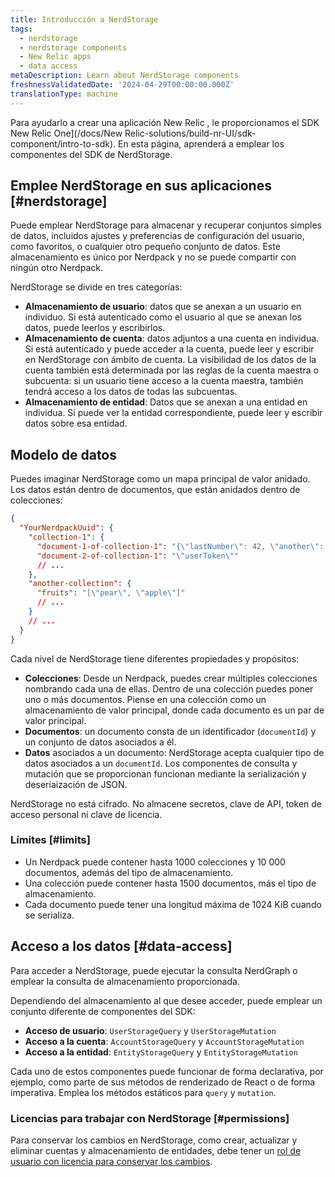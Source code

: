 ```yaml
---
title: Introducción a NerdStorage
tags:
  - nerdstorage
  - nerdstorage components
  - New Relic apps
  - data access
metaDescription: Learn about NerdStorage components
freshnessValidatedDate: '2024-04-29T00:00:00.000Z'
translationType: machine
---
```


Para ayudarlo a crear una aplicación New Relic , le proporcionamos el SDK New Relic One]\(/docs/New Relic-solutions/build-nr-UI/sdk-component/intro-to-sdk). En esta página, aprenderá a emplear los componentes del SDK de NerdStorage.

## Emplee NerdStorage en sus aplicaciones [#nerdstorage]

Puede emplear NerdStorage para almacenar y recuperar conjuntos simples de datos, incluidos ajustes y preferencias de configuración del usuario, como favoritos, o cualquier otro pequeño conjunto de datos. Este almacenamiento es único por Nerdpack y no se puede compartir con ningún otro Nerdpack.

NerdStorage se divide en tres categorías:

* **Almacenamiento de usuario**: datos que se anexan a un usuario en individuo. Si está autenticado como el usuario al que se anexan los datos, puede leerlos y escribirlos.
* **Almacenamiento de cuenta**: datos adjuntos a una cuenta en individua. Si está autenticado y puede acceder a la cuenta, puede leer y escribir en NerdStorage con ámbito de cuenta. La visibilidad de los datos de la cuenta también está determinada por las reglas de la cuenta maestra o subcuenta: si un usuario tiene acceso a la cuenta maestra, también tendrá acceso a los datos de todas las subcuentas.
* **Almacenamiento de entidad**: Datos que se anexan a una entidad en individua. Si puede ver la entidad correspondiente, puede leer y escribir datos sobre esa entidad.

## Modelo de datos

Puedes imaginar NerdStorage como un mapa principal de valor anidado. Los datos están dentro de documentos, que están anidados dentro de colecciones:

```json copy=false lineNumbers=false
{
  "YourNerdpackUuid": {
    "collection-1": {
      "document-1-of-collection-1": "{\"lastNumber\": 42, \"another\": [1]}",
      "document-2-of-collection-1": "\"userToken\""
      // ...
    },
    "another-collection": {
      "fruits": "[\"pear\", \"apple\"]"
      // ...
    }
    // ...
  }
}
```

Cada nivel de NerdStorage tiene diferentes propiedades y propósitos:

* **Colecciones**: Desde un Nerdpack, puedes crear múltiples colecciones nombrando cada una de ellas. Dentro de una colección puedes poner uno o más documentos. Piense en una colección como un almacenamiento de valor principal, donde cada documento es un par de valor principal.
* **Documentos**: un documento consta de un identificador (`documentId`) y un conjunto de datos asociados a él.
* **Datos** asociados a un documento: NerdStorage acepta cualquier tipo de datos asociados a un `documentId`. Los componentes de consulta y mutación que se proporcionan funcionan mediante la serialización y deseriaización de JSON.

<Callout variant="caution">
  NerdStorage no está cifrado. No almacene secretos, clave de API, token de acceso personal ni clave de licencia.
</Callout>

### Límites [#limits]

* Un Nerdpack puede contener hasta 1000 colecciones y 10 000 documentos, además del tipo de almacenamiento.
* Una colección puede contener hasta 1500 documentos, más el tipo de almacenamiento.
* Cada documento puede tener una longitud máxima de 1024 KiB cuando se serializa.

## Acceso a los datos [#data-access]

Para acceder a NerdStorage, puede ejecutar la consulta NerdGraph o emplear la consulta de almacenamiento proporcionada.

Dependiendo del almacenamiento al que desee acceder, puede emplear un conjunto diferente de componentes del SDK:

* **Acceso de usuario**: `UserStorageQuery` y `UserStorageMutation`
* **Acceso a la cuenta**: `AccountStorageQuery` y `AccountStorageMutation`
* **Acceso a la entidad**: `EntityStorageQuery` y `EntityStorageMutation`

Cada uno de estos componentes puede funcionar de forma declarativa, por ejemplo, como parte de sus métodos de renderizado de React o de forma imperativa. Emplea los métodos estáticos para `query` y `mutation`.

### Licencias para trabajar con NerdStorage [#permissions]

Para conservar los cambios en NerdStorage, como crear, actualizar y eliminar cuentas y almacenamiento de entidades, debe tener un [rol de usuario con licencia para conservar los cambios](/docs/accounts/original-accounts-billing/original-users-roles/users-roles-original-user-model/).
